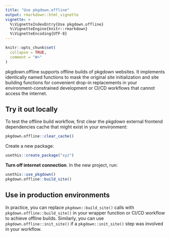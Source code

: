 ```yaml
---
title: "Use pkgdown.offline"
output: rmarkdown::html_vignette
vignette: >
  %\VignetteIndexEntry{Use pkgdown.offline}
  %\VignetteEngine{knitr::rmarkdown}
  %\VignetteEncoding{UTF-8}
---
```


```r
knitr::opts_chunk$set(
  collapse = TRUE,
  comment = "#>"
)
```

pkgdown.offline supports offline builds of pkgdown websites.
It implements identically named functions to mask the original site
initialization and site building functions for convenient drop-in replacements
in your environment-constrained development or CI/CD workflows that
cannot access the internet.

## Try it out locally

To test the offline build workflow, first clear the pkgdown external
frontend dependencies cache that might exist in your environment:

```r
pkgdown.offline::clear_cache()
```

Create a new package:

```r
usethis::create_package("xyz")
```

**Turn off internet connection**. In the new project, run:

```r
usethis::use_pkgdown()
pkgdown.offline::build_site()
```

## Use in production environments

In practice, you can replace `pkgdown::build_site()` calls with
`pkgdown.offline::build_site()` in your wrapper function or CI/CD workflow
to achieve offline builds. Similarly, you can use `pkgdown.offline::init_site()`
if a `pkgdown::init_site()` step was involved in your workflow.
